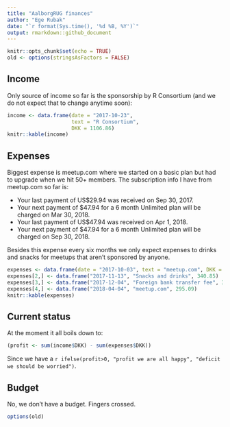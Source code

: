 ```yaml
---
title: "AalborgRUG finances"
author: "Ege Rubak"
date: "`r format(Sys.time(), '%d %B, %Y')`"
output: rmarkdown::github_document
---
```


```r
knitr::opts_chunk$set(echo = TRUE)
old <- options(stringsAsFactors = FALSE)
```

## Income

Only source of income so far is the sponsorship by R Consortium (and we do not
expect that to change anytime soon):
```r
income <- data.frame(date = "2017-10-23",
                     text = "R Consortium",
                     DKK = 1106.86)
knitr::kable(income)
```

## Expenses

Biggest expense is meetup.com where we started on a basic plan but had to upgrade
when we hit 50+ members. The subscription info I have from meetup.com so far is:

- Your last payment of US$29.94 was received on Sep 30, 2017.
- Your next payment of $47.94 for a 6 month Unlimited plan will be charged on Mar 30, 2018.
- Your last payment of US$47.94 was received on Apr 1, 2018.
- Your next payment of $47.94 for a 6 month Unlimited plan will be charged on Sep 30, 2018.

Besides this expense every six months we only expect expenses to drinks and snacks
for meetups that aren't sponsored by anyone.
```r
expenses <- data.frame(date = "2017-10-03", text = "meetup.com", DKK = 192.10)
expenses[2,] <- data.frame("2017-11-13", "Snacks and drinks", 340.85)
expenses[3,] <- data.frame("2017-12-04", "Foreign bank transfer fee", 35.00)
expenses[4,] <- data.frame("2018-04-04", "meetup.com", 295.09)
knitr::kable(expenses)
```

## Current status

At the moment it all boils down to:
```r
(profit <- sum(income$DKK) - sum(expenses$DKK))
```
Since we have a `r ifelse(profit>0, "profit we are all happy", "deficit we should be worried")`. 

## Budget

No, we don't have a budget. Fingers crossed.

```r
options(old)
```
